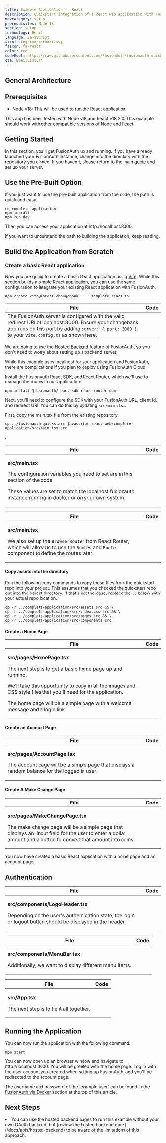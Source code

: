 ```yaml
---
title: Example Application -  React
description: Quickstart integration of a React web application with FusionAuth
navcategory: setup
prerequisites: Node 18
section: setup
technology: React
language: JavaScript
icon: /img/icons/react.svg
faIcon: fa-react
color: red
codeRoot: https://raw.githubusercontent.com/FusionAuth/fusionauth-quickstart-javascript-react-web/main
cta: EmailListCTA
---
```


<Intro technology={frontmatter.technology}
       repositoryUrl="https://github.com/FusionAuth/fusionauth-quickstart-javascript-react-web"/>

## General Architecture

<LoginArchitectureSdk />

## Prerequisites
* [Node v18](https://nodejs.org/en): This will be used to run the React application.

This app has been tested with Node v18 and React v18.2.0. This example should work with other compatible versions of Node and React.

## Getting Started

In this section, you'll get FusionAuth up and running. If you have already launched your FusionAuth instance, change into the directory with the repository you cloned.  If you haven't, please return to the main <a href="/docs/quickstarts#install">guide</a> and set up your server.

## Use the Pre-Built Option
If you just want to use the pre-built application from the code, the path is quick and easy.  

```
cd complete-application
npm install
npm run dev
```

Then you can access your application at http://localhost:3000.

If you want to understand the path to building the application, keep reading.

## Build the Application from Scratch

### Create a basic React application

Now you are going to create a basic React application using [Vite](https://vitejs.dev/). While this section builds a simple React application, you can use the same configuration to integrate your existing React application with FusionAuth.

```shell
npm create vite@latest changebank -- --template react-ts
```


| File | Code |
|--------------------------|-----------------------------------------------|
|<Aside type="note">The FusionAuth server is configured with the valid redirect URI of localhost:3000. Ensure your changebank app runs on this port by adding `server: { port: 3000 }` to your `vite.config.ts` as shown here.</Aside>  | <RemoteCode url="https://raw.githubusercontent.com/synedra/fusionauth-first-steps-launch/main/complete-application/vite.config.ts" lang="typescript"  />                |


We are going to use the [Hosted Backend](/docs/apis/hosted-backend) feature of FusionAuth, so you don't need to worry about setting up a backend server.


<Aside type="caution">
While this example uses localhost for your application and FusionAuth, there are complications if you plan to deploy using FusionAuth Cloud.

  <HostedBackendWarning />
</Aside>


Install the FusionAuth React SDK, and React Router, which we'll use to manage the routes in our application:

```shell
npm install @fusionauth/react-sdk react-router-dom
```

Next, you'll need to configure the SDK with your FusionAuth URL, client Id, and redirect URI. You can do this by updating `src/main.tsx`:

First, copy the main.tsx file from the existing repository.

```shell
cp ../fusionauth-quickstart-javascript-react-web/complete-application/src/main.tsx src
```

:

| File | Code |
|--------------------------|-----------------------------------------------|
|  <Aside type="note"><p><b>src/main.tsx</b></p><p>The configuration variables you need to set are in this section of the code</p><p>These values are set to match the localhost fusionauth instance running in docker or on your own system.</p></Aside> | <RemoteCode url="https://raw.githubusercontent.com/FusionAuth/fusionauth-quickstart-javascript-react-web/main/complete-application/src/main.tsx#L10-L22" lang="tsx"/> |


| File | Code |
|--------------------------|-----------------------------------------------|
| <Aside type="note"><p><b>src/main.tsx</b></p><p>We also set up the `BrowserRouter` from React Router, which will allow us to use the `Routes` and `Route` component to define the routes later.</p></Aside> | <RemoteCode url="https://raw.githubusercontent.com/FusionAuth/fusionauth-quickstart-javascript-react-web/main/complete-application/src/main.tsx#L23-L32" lang="tsx"/> |

#### Copy assets into the directory

Run the following copy commands to copy these files from the quickstart repo into your project. This assumes that you checked the quickstart repo out into the parent directory. If that’s not the case, replace the `..` below with your actual repo location.

```shell
cp -r ../complete-application/src/assets src && \
cp -r ../complete-application/src/index.css src && \
cp -r ../complete-application/src/pages src && \
cp -r ../complete-application/src/components src
```

#### Create a Home Page


| File | Code |
|--------------------------|-----------------------------------------------|
| <Aside type="note"><p><b>src/pages/HomePage.tsx</b></p><p>The next step is to get a basic home page up and running.</p> <p>We’ll take this opportunity to copy in all the images and CSS style files that you’ll need for the application.</p> <p>The home page will be a simple page with a welcome message and a login link.</p></Aside> | <RemoteCode url="https://raw.githubusercontent.com/FusionAuth/fusionauth-quickstart-javascript-react-web/main/complete-application/src/pages/HomePage.tsx" lang="tsx"/> |

#### Create an Account Page

| File | Code |
|--------------------------|-----------------------------------------------|
| <Aside type="note"><p><b>src/pages/AccountPage.tsx</b></p><p>The account page will be a simple page that displays a random balance for the logged in user.</p></Aside> | <RemoteCode url="https://raw.githubusercontent.com/FusionAuth/fusionauth-quickstart-javascript-react-web/main/complete-application/src/pages/AccountPage.tsx" lang="tsx"/> |

#### Create A Make Change Page

| File | Code |
|--------------------------|-----------------------------------------------|
| <Aside><p><b>src/pages/MakeChangePage.tsx</b></p><p>The make change page will be a simple page that displays an .input field for the user to enter a dollar amount and a button to convert that amount into coins.</p> </Aside> | <RemoteCode url="https://raw.githubusercontent.com/FusionAuth/fusionauth-quickstart-javascript-react-web/main/complete-application/src/pages/MakeChangePage.tsx" lang="tsx"/> |

You now have created a basic React application with a home page and an account page.

## Authentication

| File | Code |
|--------------------------|-----------------------------------------------|
| <Aside><p><b>src/components/LogoHeader.tsx</b></p><p>Depending on the user's authentication state, the login or logout button should be displayed in the header.</p></Aside> | <RemoteCode url="https://raw.githubusercontent.com/FusionAuth/fusionauth-quickstart-javascript-react-web/main/complete-application/src/components/LogoHeader.tsx" lang="tsx"/> |

| File | Code |
|--------------------------|-----------------------------------------------|
| <Aside><p><b>src/components/MenuBar.tsx</b></p><p>Additionally, we want to display different menu items. </p></Aside> | <RemoteCode url="https://raw.githubusercontent.com/FusionAuth/fusionauth-quickstart-javascript-react-web/main/complete-application/src/components/MenuBar.tsx" lang="tsx"/> |

| File | Code |
|--------------------------|-----------------------------------------------|
| <Aside><p><b>src/App.tsx</b></p><p>The next step is to tie it all together. </p></Aside>| <RemoteCode url="https://raw.githubusercontent.com/FusionAuth/fusionauth-quickstart-javascript-react-web/main/complete-application/src/App.tsx" lang="tsx"/> |

## Running the Application

You can now run the application with the following command:

```shell
npm start
```

You can now open up an browser window and navigate to http://localhost:3000. You will be greeted with the home page. Log in with the user account you created when setting up FusionAuth, and you'll be redirected to the account page.

<Aside type="note">
    The username and password of the `example user` can be found in the <a href="#run-fusionauth-via-docker">FusionAuth via Docker</a> section at the top of this article.
</Aside>

<QuickstartTshirtCTA/>

## Next Steps

<NextSteps>
  <Fragment slot="security">
    <li>You can use the hosted backend pages to run this example without your own OAuth backend, but [review the hosted backend docs](/docs/apis/hosted-backend) to be aware of the limitations of this approach.</li>
  </Fragment>
</NextSteps>

